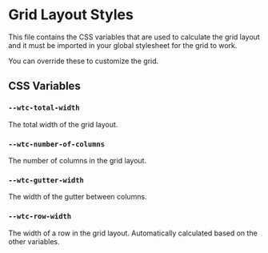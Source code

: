 
<Meta title="components/grid-layout/styles/grid-layout" />

# Grid Layout Styles

This file contains the CSS variables that are used to calculate the grid layout and it must be imported in your global stylesheet for the grid to work.

You can override these to customize the grid.

## CSS Variables

### `--wtc-total-width`

The total width of the grid layout.

### `--wtc-number-of-columns`

The number of columns in the grid layout.

### `--wtc-gutter-width`

The width of the gutter between columns.

### `--wtc-row-width`

The width of a row in the grid layout. Automatically calculated based on the other variables.
